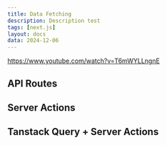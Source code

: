 ```yaml
---
title: Data Fetching
description: Description test
tags: [next.js]
layout: docs
data: 2024-12-06
---
```


https://www.youtube.com/watch?v=T6mWYLLngnE

## API Routes

## Server Actions

## Tanstack Query + Server Actions
